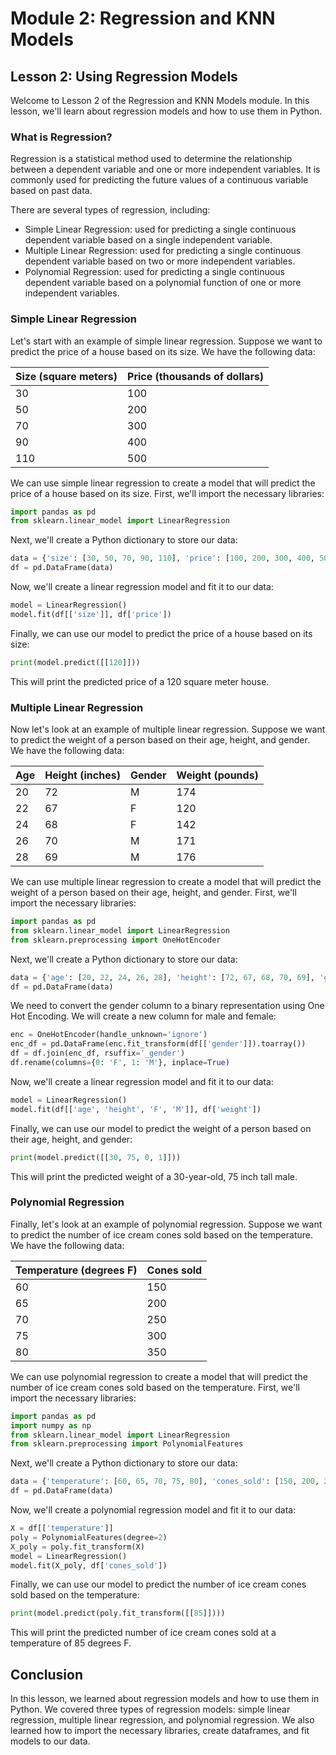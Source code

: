 # Module 2: Regression and KNN Models

## Lesson 2: Using Regression Models

Welcome to Lesson 2 of the Regression and KNN Models module. In this lesson, we'll learn about regression models and how to use them in Python.

### What is Regression?

Regression is a statistical method used to determine the relationship between a dependent variable and one or more independent variables. It is commonly used for predicting the future values of a continuous variable based on past data.

There are several types of regression, including:

- Simple Linear Regression: used for predicting a single continuous dependent variable based on a single independent variable.
- Multiple Linear Regression: used for predicting a single continuous dependent variable based on two or more independent variables.
- Polynomial Regression: used for predicting a single continuous dependent variable based on a polynomial function of one or more independent variables.

### Simple Linear Regression

Let's start with an example of simple linear regression. Suppose we want to predict the price of a house based on its size. We have the following data:

|Size (square meters)|Price (thousands of dollars)|
|---|---|
|30|100|
|50|200|
|70|300|
|90|400|
|110|500|

We can use simple linear regression to create a model that will predict the price of a house based on its size. First, we'll import the necessary libraries:

```python
import pandas as pd
from sklearn.linear_model import LinearRegression
```

Next, we'll create a Python dictionary to store our data:

```python
data = {'size': [30, 50, 70, 90, 110], 'price': [100, 200, 300, 400, 500]}
df = pd.DataFrame(data)
```

Now, we'll create a linear regression model and fit it to our data:

```python
model = LinearRegression()
model.fit(df[['size']], df['price'])
```

Finally, we can use our model to predict the price of a house based on its size:

```python
print(model.predict([[120]]))
```

This will print the predicted price of a 120 square meter house.

### Multiple Linear Regression

Now let's look at an example of multiple linear regression. Suppose we want to predict the weight of a person based on their age, height, and gender. We have the following data:

|Age|Height (inches)|Gender |Weight (pounds)|
|---|---|---|---|
|20|72|M|174|
|22|67|F|120|
|24|68|F|142|
|26|70|M|171|
|28|69|M|176|

We can use multiple linear regression to create a model that will predict the weight of a person based on their age, height, and gender. First, we'll import the necessary libraries:

```python
import pandas as pd
from sklearn.linear_model import LinearRegression
from sklearn.preprocessing import OneHotEncoder
```

Next, we'll create a Python dictionary to store our data:

```python
data = {'age': [20, 22, 24, 26, 28], 'height': [72, 67, 68, 70, 69], 'gender': ['M', 'F', 'F', 'M', 'M'], 'weight': [174, 120, 142, 171, 176]}
df = pd.DataFrame(data)
```

We need to convert the gender column to a binary representation using One Hot Encoding. We will create a new column for male and female:

```python
enc = OneHotEncoder(handle_unknown='ignore')
enc_df = pd.DataFrame(enc.fit_transform(df[['gender']]).toarray())
df = df.join(enc_df, rsuffix='_gender')
df.rename(columns={0: 'F', 1: 'M'}, inplace=True)
```

Now, we'll create a linear regression model and fit it to our data:

```python
model = LinearRegression()
model.fit(df[['age', 'height', 'F', 'M']], df['weight'])
```

Finally, we can use our model to predict the weight of a person based on their age, height, and gender:

```python
print(model.predict([[30, 75, 0, 1]]))
```

This will print the predicted weight of a 30-year-old, 75 inch tall male.

### Polynomial Regression

Finally, let's look at an example of polynomial regression. Suppose we want to predict the number of ice cream cones sold based on the temperature. We have the following data:

|Temperature (degrees F)|Cones sold|
|---|---|
|60|150|
|65|200|
|70|250|
|75|300|
|80|350|

We can use polynomial regression to create a model that will predict the number of ice cream cones sold based on the temperature. First, we'll import the necessary libraries:

```python
import pandas as pd
import numpy as np
from sklearn.linear_model import LinearRegression
from sklearn.preprocessing import PolynomialFeatures
```

Next, we'll create a Python dictionary to store our data:

```python
data = {'temperature': [60, 65, 70, 75, 80], 'cones_sold': [150, 200, 250, 300, 350]}
df = pd.DataFrame(data)
```

Now, we'll create a polynomial regression model and fit it to our data:

```python
X = df[['temperature']]
poly = PolynomialFeatures(degree=2)
X_poly = poly.fit_transform(X)
model = LinearRegression()
model.fit(X_poly, df['cones_sold'])
```

Finally, we can use our model to predict the number of ice cream cones sold based on the temperature:

```python
print(model.predict(poly.fit_transform([[85]])))
```

This will print the predicted number of ice cream cones sold at a temperature of 85 degrees F.

## Conclusion

In this lesson, we learned about regression models and how to use them in Python. We covered three types of regression models: simple linear regression, multiple linear regression, and polynomial regression. We also learned how to import the necessary libraries, create dataframes, and fit models to our data.